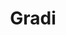 ---
slug: gardi
link: /projects/gardi/
category: 'projects'
title: Gradi
publicData: Sep 11th 2020
pagesCount: 1
siteLink: https://gardi.ru/
pages: 
    - page:
        - image: ../../assets/images/projects/project-220-gardi/gardi-0.png
        - title: Gardi
sortIdx: 220
---